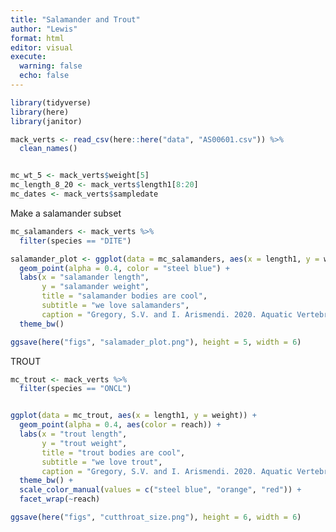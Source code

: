 ```yaml
---
title: "Salamander and Trout"
author: "Lewis"
format: html
editor: visual
execute:
  warning: false
  echo: false
---
```


```r
library(tidyverse)
library(here)
library(janitor)
```

```r
mack_verts <- read_csv(here::here("data", "AS00601.csv")) %>%
  clean_names()


mc_wt_5 <- mack_verts$weight[5]
mc_length_8_20 <- mack_verts$length1[8:20]
mc_dates <- mack_verts$sampledate
```

Make a salamander subset

```r
mc_salamanders <- mack_verts %>%
  filter(species == "DITE")
```

```r
salamander_plot <- ggplot(data = mc_salamanders, aes(x = length1, y = weight)) +
  geom_point(alpha = 0.4, color = "steel blue") +
  labs(x = "salamander length",
       y = "salamander weight", 
       title = "salamander bodies are cool",
       subtitle = "we love salamanders",
       caption = "Gregory, S.V. and I. Arismendi. 2020. Aquatic Vertebrate Population Study in Mack Creek, Andrews Experimental Forest, 1987 to present ver 14. Environmental Data Initiative. https://doi.org/10.6073/pasta/7c78d662e847cdbe33584add8f809165 (Accessed 2022-08-09).") +
  theme_bw()
```

```r
ggsave(here("figs", "salamader_plot.png"), height = 5, width = 6)
```

TROUT

```r
mc_trout <- mack_verts %>%
  filter(species == "ONCL")


ggplot(data = mc_trout, aes(x = length1, y = weight)) +
  geom_point(alpha = 0.4, aes(color = reach)) +
  labs(x = "trout length",
       y = "trout weight", 
       title = "trout bodies are cool",
       subtitle = "we love trout",
       caption = "Gregory, S.V. and I. Arismendi. 2020. Aquatic Vertebrate Population Study in Mack Creek, Andrews Experimental Forest, 1987 to present ver 14. Environmental Data Initiative. https://doi.org/10.6073/pasta/7c78d662e847cdbe33584add8f809165 (Accessed 2022-08-09).") +
  theme_bw() +
  scale_color_manual(values = c("steel blue", "orange", "red")) +
  facet_wrap(~reach)


```

```r
ggsave(here("figs", "cutthroat_size.png"), height = 6, width = 6)
```
